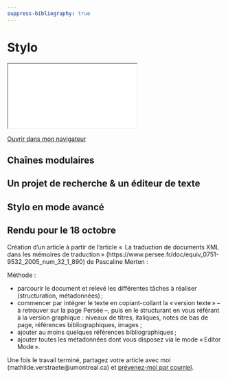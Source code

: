 ```yaml
---
suppress-bibliography: true
---
```


# Stylo 

::: {.content-visible when-format="html" unless-format="revealjs"}

```{=html}
<iframe src="_slides/stylo.html"></iframe>
```
[Ouvrir dans mon navigateur](_slides/stylo.html){target="_blank"} 

::: 

## Chaînes modulaires 


## Un projet de recherche & un éditeur de texte 

## Stylo en mode avancé 

## Rendu pour le 18 octobre 

Création d’un article à partir de l’article «  La traduction de documents XML dans les mémoires de traduction » (https://www.persee.fr/doc/equiv_0751-9532_2005_num_32_1_890) de Pascaline Merten :

Méthode :

- parcourir le document et relevé les différentes tâches à réaliser (structuration, métadonnées) ; 
- commencer par intégrer le texte en copiant-collant la « version texte » -- à retrouver sur la page Persée --, puis en le structurant en vous référant à la version graphique : niveaux de titres, italiques, notes de bas de page, références bibliographiques, images ;
- ajouter au moins quelques références bibliographiques ; 
- ajouter toutes les métadonnées dont vous disposez via le mode « Editor Mode ». 

Une fois le travail terminé, partagez votre article avec moi (mathilde.verstraete@umontreal.ca) et [prévenez-moi par courriel](mailto:mathilde.verstraete@umontreal.ca).